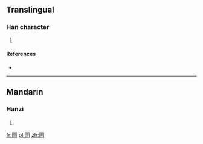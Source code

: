 ==Translingual==

===Han character===
{{Han char|rn=31|rad=囗|as=09|sn=12|four=|canj=田田中尸 (WWLS)|ids=⿴[[囗]]⿱[[罒]][[方]]}}

# {{defn|Han|sort=囗09}}

====References====
* {{Han ref|kx=0220.051|hdz=10722.130|uh=5710|ud=22288}}

----

==Mandarin==

===Hanzi===
{{cmn-hanzi|pin=[[kū]] ([[ku1]])|wg=k'u<sup>1</sup>}}

# {{defn|lang=cmn|sort=囗09}}

[[fr:圐]]
[[pl:圐]]
[[zh:圐]]